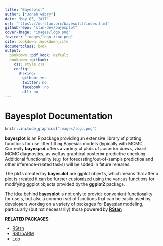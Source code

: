 ```yaml
---
title: "Bayesplot"
author: ["Jonah Gabry"]
date: "May 05, 2017"
url: 'https\://mc-stan.org/bayesplot/index.html'
github-repo: "stan-dev/bayesplot"
cover-image: "images/logo.png"
favicon: "images/logo-icon.png"
site: bookdown::bookdown_site
documentclass: book
output:
  bookdown::pdf_book: default
  bookdown::gitbook:
    css: style.css
    config:
      sharing:
        github: yes
        twitter: no
        facebook: no
        all: no
---
```


# Bayesplot Documentation {-}

```r
knitr::include_graphics("images/logo.png")
```

**bayesplot** is an R package providing an extensive library of plotting functions for use
after fitting Bayesian models (typically with MCMC). Currently **bayesplot** offers a variety
of plots of posterior draws, visual MCMC diagnostics, as well as graphical posterior
predictive checking. Additional functionality (e.g. for forecasting/out-of-sample prediction
and other inference-related tasks) will be added in future releases.

The plots created by **bayesplot** are ggplot objects, which means that after
a plot is created it can be further customized using the various functions for
modifying ggplot objects provided by the **ggplot2** package.

The idea behind **bayesplot** is not only to provide convenient functionality for users, but
also a common set of functions that can be easily used by developers working on a variety of
packages for Bayesian modeling, particularly (but not necessarily) those powered by
[**RStan**](https://github.com/stan-dev/rstan).

**RELATED PACKAGES**

* [RStan](http://mc-stan.org/interfaces/rstan.html)
* [RStanARM](http://mc-stan.org/interfaces/rstanarm.html)
* [Loo](http://mc-stan.org/interfaces/loo.html)
